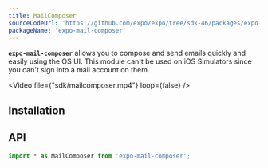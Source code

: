 ```yaml
---
title: MailComposer
sourceCodeUrl: 'https://github.com/expo/expo/tree/sdk-46/packages/expo-mail-composer'
packageName: 'expo-mail-composer'
---
```



**`expo-mail-composer`** allows you to compose and send emails quickly and easily using the OS UI. This module can't be used on iOS Simulators since you can't sign into a mail account on them.

<Video file={"sdk/mailcomposer.mp4"} loop={false} />

<PlatformsSection android emulator ios web />

## Installation

<APIInstallSection />

## API

```js
import * as MailComposer from 'expo-mail-composer';
```

<APISection packageName="expo-mail-composer" apiName="MailComposer" />
